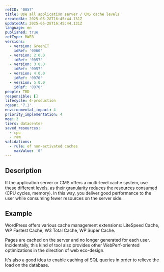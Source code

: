 ```yaml
---
refID: '0057'
title: Use all application server / CMS cache levels
createdAt: 2025-05-28T16:45:44.131Z
updatedAt: 2025-05-28T16:45:44.131Z
language: en
published: true
refType: RWEB
versions:
  - version: GreenIT
    idRef: '0060'
  - version: 2.0.0
    idRef: '0057'
  - version: 3.0.0
    idRef: '0057'
  - version: 4.0.0
    idRef: '0070'
  - version: 5.0.0
    idRef: '0070'
people: TBD
responsible: []
lifecycle: 4-production
rgesn: '7.1'
environmental_impact: 4
priority_implementation: 4
moe: 3
tiers: datacenter
saved_resources:
  - cpu
  - ram
validations:
  - rule: of non-activated caches
    maxValue: '0'
---
```


## Description

If the application server or CMS offers a multi-level cache system, use these different levels, as their granularity reduces the resources consumed (CPU cycles, memory). In this way, you deliver good performance to the user while consuming fewer resources on the server side.

## Example

WordPress offers various cache management extensions: LiteSpeed Cache, WP Fastest Cache, W3 Total Cache, WP Super Cache. 

Pages are cached on the server and no longer generated for each user. Incidentally, this kind of tool also provides other WebPerf-oriented optimizations in the direction of web eco-design.

It's also a good idea to enable caching of SQL queries in order to relieve the load on the database.
